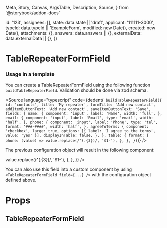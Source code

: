   Meta,
  Story,
  Canvas,
  ArgsTable,
  Description,
  Source,
} from '@storybook/addon-docs'


  id: '123',
  assignees: [],
  state: data.state || 'draft',
  applicant: '111111-3000',
  typeId: data.typeId || 'ExampleForm',
  modified: new Date(),
  created: new Date(),
  attachments: {},
  answers: data.answers || {},
  externalData: data.externalData || {},
})

<Meta
  title="Application System/TableRepeaterFormField"
  component={TableRepeaterFormField}
/>

# TableRepeaterFormField

### Usage in a template

You can create a TableRepeaterFormField using the following function `buildTableRepeaterField`.
Validation should be done via zod schema.

<Source
  language="typescript"
  code={dedent(`
    buildTableRepeaterField({
      id: 'contacts',
      title: 'My repeater',
      formTitle: 'Add new contact',
      addItemButtonText: 'Add new contact',
      saveItemButtonText: 'Save',
      fields: {
        name: {
          component: 'input',
          label: 'Name',
          width: 'full',
        },
        email: {
          component: 'input',
          label: 'Email',
          type: 'email',
          width: 'half',
        },
        phone: {
          component: 'input',
          label: 'Phone',
          type: 'tel',
          format: '###-####',
          width: 'half',
        },
        agreeToTerms: {
          component: 'checkbox',
          large: true,
          options: [{ label: 'I agree to the terms', value: 'yes' }],
          displayInTable: false,
        },
      },
      table: {
        format: {
            phone: (value) => value.replace(/^(.{3})/, '$1-'),
        },
      },
    })`)}
/>

The previous configuration object will result in the following component:

<Canvas>
  <Story name="Default">
    <TableRepeaterFormField
      application={createMockApplication()}
      field={{
        id: 'field.id',
        title: 'My repeater',
        formTitle: 'Add new contact',
        addItemButtonText: 'Add new contact',
        saveItemButtonText: 'Save',
        fields: {
          name: {
            component: 'input',
            label: 'Name',
            width: 'full',
          },
          email: {
            component: 'input',
            label: 'Email',
            type: 'email',
            width: 'half',
          },
          phone: {
            component: 'input',
            label: 'Phone',
            type: 'tel',
            format: '###-####',
            width: 'half',
          },
          agreeToTerms: {
            component: 'checkbox',
            large: true,
            options: [{ label: 'I agree to the terms', value: 'yes' }],
            displayInTable: false,
          },
        },
        table: {
          format: {
            phone: (value) => value.replace(/^(.{3})/, '$1-'),
          },
        },
      }}
    />
  </Story>
</Canvas>

You can also use this field into a custom component by using `<TableRepeaterFormField field={...} />` with the configuration object defined above.

# Props

## TableRepeaterFormField

<ArgsTable of={TableRepeaterFormField} />
